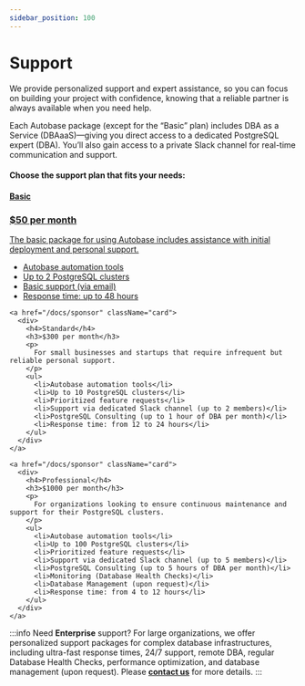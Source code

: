 ```yaml
---
sidebar_position: 100
---
```


# Support

We provide personalized support and expert assistance, so you can focus on building your project with confidence, knowing that a reliable partner is always available when you need help.

Each Autobase package (except for the “Basic” plan) includes DBA as a Service (DBAaaS)—giving you direct access to a dedicated PostgreSQL expert (DBA).
You’ll also gain access to a private Slack channel for real-time communication and support.

#### Choose the support plan that fits your needs:


<div className="support-page"> 
  <div className="card-container">
    <a href="/docs/sponsor" className="card">
      <div>
        <h4>Basic</h4>
        <h3>$50 per month</h3>
        <p>
          The basic package for using Autobase includes assistance with initial deployment and personal support.
        </p>
        <ul>
          <li>Autobase automation tools</li>
          <li>Up to 2 PostgreSQL clusters</li>
          <li>Basic support (via email)</li>
          <li>Response time: up to 48 hours</li>
        </ul>
      </div>
    </a>

    <a href="/docs/sponsor" className="card">
      <div>
        <h4>Standard</h4>
        <h3>$300 per month</h3>
        <p>
          For small businesses and startups that require infrequent but reliable personal support.
        </p>
        <ul>
          <li>Autobase automation tools</li>
          <li>Up to 10 PostgreSQL clusters</li>
          <li>Prioritized feature requests</li>
          <li>Support via dedicated Slack channel (up to 2 members)</li>
          <li>PostgreSQL Consulting (up to 1 hour of DBA per month)</li>
          <li>Response time: from 12 to 24 hours</li>
        </ul>
      </div>
    </a>

    <a href="/docs/sponsor" className="card">
      <div>
        <h4>Professional</h4>
        <h3>$1000 per month</h3>
        <p>
          For organizations looking to ensure continuous maintenance and support for their PostgreSQL clusters.
        </p>
        <ul>
          <li>Autobase automation tools</li>
          <li>Up to 100 PostgreSQL clusters</li>
          <li>Prioritized feature requests</li>
          <li>Support via dedicated Slack channel (up to 5 members)</li>
          <li>PostgreSQL Consulting (up to 5 hours of DBA per month)</li>
          <li>Monitoring (Database Health Checks)</li>
          <li>Database Management (upon request)</li>
          <li>Response time: from 4 to 12 hours</li>
        </ul>
      </div>
    </a>
  </div>
</div>

:::info
Need <strong>Enterprise</strong> support? For large organizations, we offer personalized support packages for complex database infrastructures, 
including ultra-fast response times, 24/7 support, remote DBA, regular Database Health Checks, performance optimization, and database management (upon request). 
Please <a href="mailto:info@autobase.tech"><strong>contact us</strong></a> for more details.
:::
